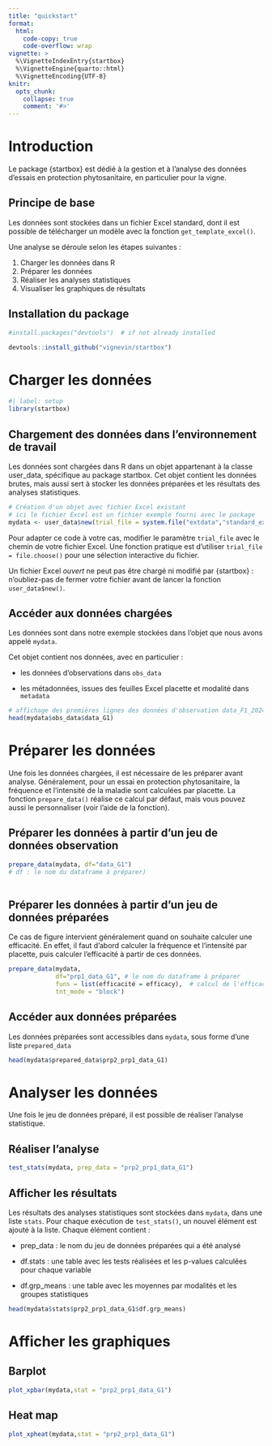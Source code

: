 ```yaml
---
title: "quickstart"
format:
  html:
    code-copy: true
    code-overflow: wrap
vignette: >
  %\VignetteIndexEntry{startbox}
  %\VignetteEngine{quarto::html}
  %\VignetteEncoding{UTF-8}
knitr:
  opts_chunk:
    collapse: true
    comment: '#>'
---
```


# Introduction

Le package {startbox} est dédié à la gestion et à l'analyse des données d'essais en protection phytosanitaire, en particulier pour la vigne.

## Principe de base

Les données sont stockées dans un fichier Excel standard, dont il est possible de télécharger un modèle avec la fonction `get_template_excel()`.

Une analyse se déroule selon les étapes suivantes :

1.  Charger les données dans R
2.  Préparer les données
3.  Réaliser les analyses statistiques
4.  Visualiser les graphiques de résultats

## Installation du package

```r
#install.packages("devtools")  # if not already installed

devtools::install_github("vignevin/startbox")
```

# Charger les données

```r
#| label: setup
library(startbox)
```

## Chargement des données dans l'environnement de travail

Les données sont chargées dans R dans un objet appartenant à la classe user_data, spécifique au package startbox. Cet objet contient les données brutes, mais aussi sert à stocker les données préparées et les résultats des analyses statistiques.

```r
# Création d'un objet avec fichier Excel existant
# ici le fichier Excel est un fichier exemple fourni avec le package
mydata <- user_data$new(trial_file = system.file("extdata","standard_exemple.xlsx",package="startbox"))
```

Pour adapter ce code à votre cas, modifier le paramètre `trial_file` avec le chemin de votre fichier Excel. Une fonction pratique est d'utiliser `trial_file = file.choose()` pour une sélection interactive du fichier.

::: callout-important
Un fichier Excel *ouvert* ne peut pas être chargé ni modifié par {startbox} : n'oubliez-pas de fermer votre fichier avant de lancer la fonction `user_data$new()`.
:::

## Accéder aux données chargées

Les données sont dans notre exemple stockées dans l'objet que nous avons appelé `mydata`.

Cet objet contient nos données, avec en particulier :

-   les données d'observations dans `obs_data`

-   les métadonnées, issues des feuilles Excel placette et modalité dans `metadata`

```r
# affichage des premières lignes des données d'observation data_F1_2024 :
head(mydata$obs_data$data_G1)
```

# Préparer les données

Une fois les données chargées, il est nécessaire de les préparer avant analyse. Généralement, pour un essai en protection phytosanitaire, la fréquence et l'intensité de la maladie sont calculées par placette. La fonction `prepare_data()` réalise ce calcul par défaut, mais vous pouvez aussi le personnaliser (voir l'aide de la fonction).

## Préparer les données à partir d'un jeu de données observation

```r
prepare_data(mydata, df="data_G1")
# df : le nom du dataframe à préparer)
 
```

## Préparer les données à partir d'un jeu de données préparées

Ce cas de figure intervient généralement quand on souhaite calculer une efficacité. En effet, il faut d'abord calculer la fréquence et l'intensité par placette, puis calculer l'efficacité à partir de ces données.

```r
prepare_data(mydata,
             df="prp1_data_G1", # le nom du dataframe à préparer 
             funs = list(efficacité = efficacy),  # calcul de l'efficacité
             tnt_mode = "block")
```

## Accéder aux données préparées

Les données préparées sont accessibles dans `mydata`, sous forme d'une liste `prepared_data`

```r
head(mydata$prepared_data$prp2_prp1_data_G1)
```

# Analyser les données

Une fois le jeu de données préparé, il est possible de réaliser l'analyse statistique.

## Réaliser l'analyse

```r
test_stats(mydata, prep_data = "prp2_prp1_data_G1")

```

## Afficher les résultats

Les résultats des analyses statistiques sont stockées dans `mydata`, dans une liste `stats`. Pour chaque exécution de `test_stats()`, un nouvel élément est ajouté à la liste. Chaque élément contient :

-   prep_data : le nom du jeu de données préparées qui a été analysé

-   df.stats : une table avec les tests réalisées et les p-values calculées pour chaque variable

-   df.grp_means : une table avec les moyennes par modalités et les groupes statistiques

```r
head(mydata$stats$prp2_prp1_data_G1$df.grp_means)
```

# Afficher les graphiques

## Barplot

```r
plot_xpbar(mydata,stat = "prp2_prp1_data_G1")

```

## Heat map

```r
plot_xpheat(mydata,stat = "prp2_prp1_data_G1")
```
